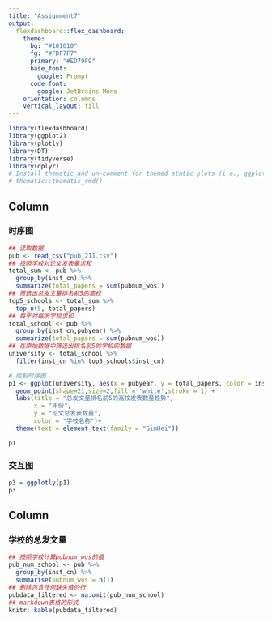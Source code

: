 ```yaml
---
title: "Assignment7"
output: 
  flexdashboard::flex_dashboard:
    theme:
      bg: "#101010"
      fg: "#FDF7F7" 
      primary: "#ED79F9"
      base_font:
        google: Prompt
      code_font:
        google: JetBrains Mono
    orientation: columns
    vertical_layout: fill
---
```


```r
library(flexdashboard)
library(ggplot2)
library(plotly)
library(DT)
library(tidyverse)
library(dplyr)
# Install thematic and un-comment for themed static plots (i.e., ggplot2)
# thematic::thematic_rmd()
```

## Column {.tabset data-width="650"}

### 时序图

```r
## 读取数据
pub <- read_csv("pub_211.csv")
## 按照学校对论文发表量求和
total_sum <- pub %>%
  group_by(inst_cn) %>%
  summarize(total_papers = sum(pubnum_wos))
## 筛选出总发文量排名前5的高校
top5_schools <- total_sum %>%
  top_n(5, total_papers)
## 每年对每所学校求和
total_school <- pub %>%
  group_by(inst_cn,pubyear) %>%
  summarize(total_papers = sum(pubnum_wos))
## 在原始数据中筛选出排名前5的学校的数据
university <- total_school %>%
  filter(inst_cn %in% top5_schools$inst_cn)

# 绘制时序图
p1 <- ggplot(university, aes(x = pubyear, y = total_papers, color = inst_cn)) +
  geom_point(shape=21,size=2,fill = 'white',stroke = 1) +
  labs(title = "总发文量排名前5的高校发表数量趋势",
       x = "年份",
       y = "论文总发表数量",
       color = "学校名称")+
  theme(text = element_text(family = "SimHei"))

p1

```

### 交互图

```r
p3 = ggplotly(p1)
p3
```

## Column {data-width="350"}

### 学校的总发文量

```r
## 按照学校计算pubnum_wos的值
pub_num_school <- pub %>%
  group_by(inst_cn) %>%
  summarise(pubnum_wos = n())
## 删除包含任何缺失值的行
pubdata_filtered <- na.omit(pub_num_school)
## markdown表格的形式
knitr::kable(pubdata_filtered)
```

